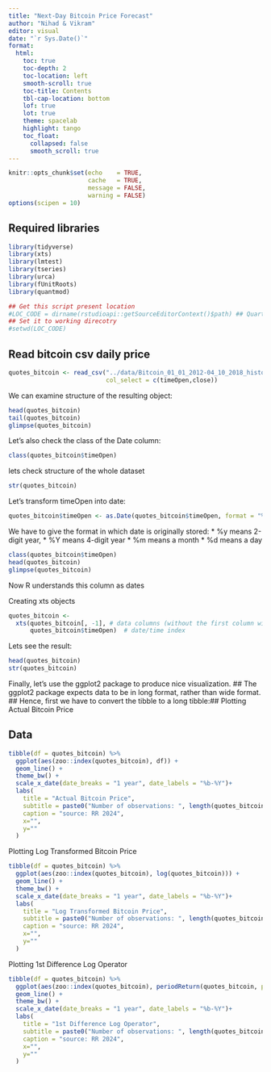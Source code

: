 ```yaml
---
title: "Next-Day Bitcoin Price Forecast"
author: "Nihad & Vikram"
editor: visual
date: "`r Sys.Date()`"
format: 
  html:
    toc: true
    toc-depth: 2
    toc-location: left
    smooth-scroll: true
    toc-title: Contents
    tbl-cap-location: bottom
    lof: true
    lot: true
    theme: spacelab
    highlight: tango
    toc_float:
      collapsed: false
      smooth_scroll: true
---
```


```r
knitr::opts_chunk$set(echo    = TRUE, 
                      cache   = TRUE,
                      message = FALSE, 
                      warning = FALSE)
options(scipen = 10)
```

## Required libraries

```r
library(tidyverse)
library(xts)
library(lmtest)
library(tseries)
library(urca)
library(fUnitRoots)
library(quantmod)
```

```r
## Get this script present location
#LOC_CODE = dirname(rstudioapi::getSourceEditorContext()$path) ## Quarto
## Set it to working direcotry
#setwd(LOC_CODE)
```

## Read bitcoin csv daily price

```r
quotes_bitcoin <- read_csv("../data/Bitcoin_01_01_2012-04_10_2018_historical_data_coinmarketcap.csv", 
                           col_select = c(timeOpen,close))
```

We can examine structure of the resulting object:

```r
head(quotes_bitcoin)
tail(quotes_bitcoin)
glimpse(quotes_bitcoin)
```

Let's also check the class of the Date column:

```r
class(quotes_bitcoin$timeOpen)
```

lets check structure of the whole dataset

```r
str(quotes_bitcoin)
```

Let's transform timeOpen into date:

```r
quotes_bitcoin$timeOpen <- as.Date(quotes_bitcoin$timeOpen, format = "%Y-%m-%d")
```

We have to give the format in which date is originally stored: \* %y means 2-digit year, \* %Y means 4-digit year \* %m means a month \* %d means a day

```r
class(quotes_bitcoin$timeOpen)
head(quotes_bitcoin)
glimpse(quotes_bitcoin)
```

Now R understands this column as dates

Creating xts objects

```r
quotes_bitcoin <- 
  xts(quotes_bitcoin[, -1], # data columns (without the first column with date)
      quotes_bitcoin$timeOpen)  # date/time index

```

Lets see the result:

```r
head(quotes_bitcoin)
str(quotes_bitcoin)
```

Finally, let's use the ggplot2 package to produce nice visualization. \## The ggplot2 package expects data to be in long format, rather than wide format. \## Hence, first we have to convert the tibble to a long tibble:## Plotting Actual Bitcoin Price

## Data

```r
tibble(df = quotes_bitcoin) %>%
  ggplot(aes(zoo::index(quotes_bitcoin), df)) +
  geom_line() +
  theme_bw() +
  scale_x_date(date_breaks = "1 year", date_labels = "%b-%Y")+
  labs(
    title = "Actual Bitcoin Price",
    subtitle = paste0("Number of observations: ", length(quotes_bitcoin)),
    caption = "source: RR 2024",
    x="",
    y=""
  )
```

Plotting Log Transformed Bitcoin Price

```r
tibble(df = quotes_bitcoin) %>%
  ggplot(aes(zoo::index(quotes_bitcoin), log(quotes_bitcoin))) +
  geom_line() +
  theme_bw() +
  scale_x_date(date_breaks = "1 year", date_labels = "%b-%Y")+
  labs(
    title = "Log Transformed Bitcoin Price",
    subtitle = paste0("Number of observations: ", length(quotes_bitcoin)),
    caption = "source: RR 2024",
    x="",
    y=""
  )
```

Plotting 1st Difference Log Operator

```r
tibble(df = quotes_bitcoin) %>%
  ggplot(aes(zoo::index(quotes_bitcoin), periodReturn(quotes_bitcoin, period="daily", type="log"))) +
  geom_line() +
  theme_bw() +
  scale_x_date(date_breaks = "1 year", date_labels = "%b-%Y")+
  labs(
    title = "1st Difference Log Operator",
    subtitle = paste0("Number of observations: ", length(quotes_bitcoin)),
    caption = "source: RR 2024",
    x="",
    y=""
  )
```
